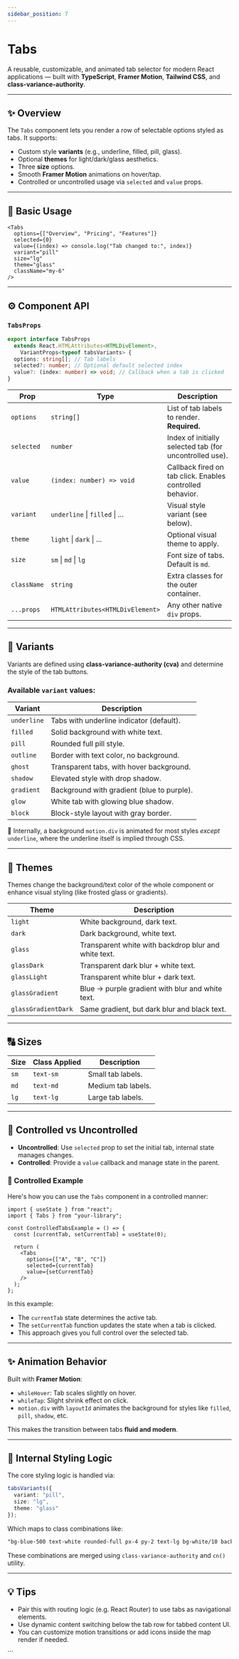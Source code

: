 ```yaml
---
sidebar_position: 7
---
```


<MDXLayout>

# Tabs

A reusable, customizable, and animated tab selector for modern React applications — built with **TypeScript**, **Framer Motion**, **Tailwind CSS**, and **class-variance-authority**.

---

## **✨ Overview**

The `Tabs` component lets you render a row of selectable options styled as tabs. It supports:

- Custom style **variants** (e.g., underline, filled, pill, glass).
- Optional **themes** for light/dark/glass aesthetics.
- Three **size** options.
- Smooth **Framer Motion** animations on hover/tap.
- Controlled or uncontrolled usage via `selected` and `value` props.

---

## **🚀 Basic Usage**

```tsx
<Tabs
  options={["Overview", "Pricing", "Features"]}
  selected={0}
  value={(index) => console.log("Tab changed to:", index)}
  variant="pill"
  size="lg"
  theme="glass"
  className="my-6"
/>
```

---

## **⚙️ Component API**

### **`TabsProps`**

```ts
export interface TabsProps
  extends React.HTMLAttributes<HTMLDivElement>,
    VariantProps<typeof tabsVariants> {
  options: string[]; // Tab labels
  selected?: number; // Optional default selected index
  value?: (index: number) => void; // Callback when a tab is clicked
}
```

| Prop        | Type                          | Description                                           |
| ----------- | ----------------------------- | ----------------------------------------------------- |
| `options`   | `string[]`                    | List of tab labels to render. **Required.**          |
| `selected`  | `number`                      | Index of initially selected tab (for uncontrolled use). |
| `value`     | `(index: number) => void`     | Callback fired on tab click. Enables controlled behavior. |
| `variant`   | `underline` \| `filled` \| ...| Visual style variant (see below).                    |
| `theme`     | `light` \| `dark` \| ...      | Optional visual theme to apply.                      |
| `size`      | `sm` \| `md` \| `lg`          | Font size of tabs. Default is `md`.                  |
| `className` | `string`                      | Extra classes for the outer container.               |
| `...props`  | `HTMLAttributes<HTMLDivElement>` | Any other native `div` props.                       |

---

## **🎨 Variants**

Variants are defined using **class-variance-authority (cva)** and determine the style of the tab buttons.

### **Available `variant` values:**

| Variant    | Description                                   |
| ---------- | --------------------------------------------- |
| `underline`| Tabs with underline indicator (default).      |
| `filled`   | Solid background with white text.             |
| `pill`     | Rounded full pill style.                      |
| `outline`  | Border with text color, no background.        |
| `ghost`    | Transparent tabs, with hover background.      |
| `shadow`   | Elevated style with drop shadow.              |
| `gradient` | Background with gradient (blue to purple).    |
| `glow`     | White tab with glowing blue shadow.           |
| `block`    | Block-style layout with gray border.          |

🧠 Internally, a background `motion.div` is animated for most styles *except* `underline`, where the underline itself is implied through CSS.

---

## **🌈 Themes**

Themes change the background/text color of the whole component or enhance visual styling (like frosted glass or gradients).

| Theme               | Description                                      |
| ------------------- | ------------------------------------------------ |
| `light`            | White background, dark text.                     |
| `dark`             | Dark background, white text.                     |
| `glass`            | Transparent white with backdrop blur and white text. |
| `glassDark`        | Transparent dark blur + white text.              |
| `glassLight`       | Transparent white blur + dark text.              |
| `glassGradient`    | Blue → purple gradient with blur and white text. |
| `glassGradientDark`| Same gradient, but dark blur and black text.     |

---

## **🔠 Sizes**

| Size | Class Applied | Description         |
| ---- | ------------- | ------------------- |
| `sm` | `text-sm`     | Small tab labels.   |
| `md` | `text-md`     | Medium tab labels.  |
| `lg` | `text-lg`     | Large tab labels.   |

---

## **🔄 Controlled vs Uncontrolled**

- **Uncontrolled**: Use `selected` prop to set the initial tab, internal state manages changes.
- **Controlled**: Provide a `value` callback and manage state in the parent.

### **🔄 Controlled Example**

Here's how you can use the `Tabs` component in a controlled manner:

```tsx
import { useState } from "react";
import { Tabs } from "your-library";

const ControlledTabsExample = () => {
  const [currentTab, setCurrentTab] = useState(0);

  return (
    <Tabs
      options={["A", "B", "C"]}
      selected={currentTab}
      value={setCurrentTab}
    />
  );
};
```

In this example:

- The `currentTab` state determines the active tab.
- The `setCurrentTab` function updates the state when a tab is clicked.
- This approach gives you full control over the selected tab.

---

## **✨ Animation Behavior**

Built with **Framer Motion**:

- `whileHover`: Tab scales slightly on hover.
- `whileTap`: Slight shrink effect on click.
- `motion.div` with `layoutId` animates the background for styles like `filled`, `pill`, `shadow`, etc.

This makes the transition between tabs **fluid and modern**.

---

## **🧠 Internal Styling Logic**

The core styling logic is handled via:

```ts
tabsVariants({
  variant: "pill",
  size: "lg",
  theme: "glass"
});
```

Which maps to class combinations like:

```css
"bg-blue-500 text-white rounded-full px-4 py-2 text-lg bg-white/10 backdrop-blur-lg"
```

These combinations are merged using `class-variance-authority` and `cn()` utility.

---

## **💡 Tips**

- Pair this with routing logic (e.g. React Router) to use tabs as navigational elements.
- Use dynamic content switching below the tab row for tabbed content UI.
- You can customize motion transitions or add icons inside the map render if needed.
</MDXLayout>
```
